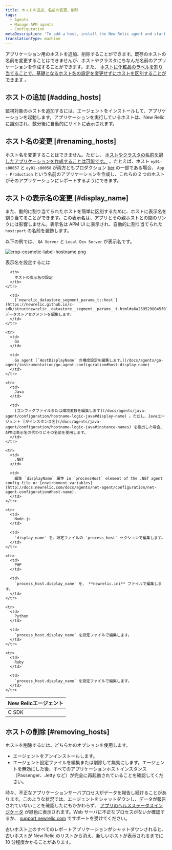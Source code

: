 ```yaml
---
title: ホストの追加、名前の変更、削除
tags:
  - Agents
  - Manage APM agents
  - Configuration
metaDescription: 'To add a host, install the New Relic agent and start your app. To remove a host, uninstall or disable the agent first.'
translationType: machine
---
```


アプリケーション用のホストを追加、削除することができます。既存のホストの名前を変更することはできませんが、ホストやクラスタにちなんだ名前のアプリケーションを作成することができます。また、 [ホストに化粧品のラベルを割り当てることで、基礎となるホスト名の設定を変更せずにホストを区別することができます](#display_name) 。

## ホストの追加 [#adding_hosts]

監視対象のホストを追加するには、エージェントをインストールして、アプリケーションを起動します。アプリケーションを実行しているホストは、New Relic に識別され、数分後に自動的にサイトに表示されます。

## ホスト名の変更 [#renaming_hosts]

ホスト名を変更することはできません。ただし、 [ホストやクラスタの名前を冠したアプリケーションを作成することは可能です。](/docs/site/renaming-applications) 。たとえば、ホスト `ey01-s00057` と `ey01-s00058` が両方ともプロダクション [tier](/docs/accounts-partnerships/education/getting-started-new-relic/glossary#tier) の一部である場合、 `App - Production` という名前のアプリケーションを作成し、これらの 2 つのホストがそのアプリケーションにレポートするようにできます。

## ホストの表示名の変更 [#display_name]

また、動的に割り当てられたホストを簡単に区別するために、ホストに表示名を割り当てることができます。この表示名は、アプリとその親ホストとの間のリンクには影響しません。表示名は APM UI に表示され、自動的に割り当てられた `host:port` の名前を装飾します。

以下の例では、 `QA Server` と `Local Dev Server` が表示名です。

![crop-cosmetic-label-hostname.png](src/images/crop-display-host-name_0.png 'crop-cosmetic-label-hostname.png')

表示名を設定するには

<table>
  <thead>
    <tr>
      <th style={{ width: "150px" }}>
        New Relicエージェント
      </th>

      <th>
        ホストの表示名の設定
      </th>
    </tr>

  </thead>

  <tbody>
    <tr>
      <td>
        C SDK
      </td>

      <td>
        [`newrelic_datastore_segment_params_t::host`](https://newrelic.github.io/c-sdk/structnewrelic__datastore__segment__params__t.html#a6a2595298045f0174b9b9c39ea31b6eb) データストアセグメントを編集します。
      </td>
    </tr>

    <tr>
      <td>
        Go
      </td>

      <td>
        Go agent [`HostDisplayName` の構成設定を編集します。](/docs/agents/go-agent/instrumentation/go-agent-configuration#host-display-name)
      </td>
    </tr>

    <tr>
      <td>
        Java
      </td>

      <td>
        [コンフィグファイルまたは環境変数を編集します](/docs/agents/java-agent/configuration/hostname-logic-java#display-name) 。ただし、Javaエージェント [がインスタンス名](/docs/agents/java-agent/configuration/hostname-logic-java#instance-names) を検出した場合、APMは表示名の代わりにその名前を使用します。
      </td>
    </tr>

    <tr>
      <td>
        .NET
      </td>

      <td>
        編集 `displayName` 属性 in `processHost` element of the .NET agent config file or [environment variables](http://docs.newrelic.com/docs/agents/net-agent/configuration/net-agent-configuration#host-name).
      </td>
    </tr>

    <tr>
      <td>
        Node.js
      </td>

      <td>
        `display_name` を、設定ファイルの `process_host` セクションで編集します。
      </td>
    </tr>

    <tr>
      <td>
        PHP
      </td>

      <td>
        `process_host.display_name` を、 **newrelic.ini** ファイルで編集します。
      </td>
    </tr>

    <tr>
      <td>
        Python
      </td>

      <td>
        `process_host.display_name` を設定ファイルで編集します。
      </td>
    </tr>

    <tr>
      <td>
        Ruby
      </td>

      <td>
        `process_host.display_name` を設定ファイルで編集します。
      </td>
    </tr>

  </tbody>
</table>

## ホストの削除 [#removing_hosts]

ホストを削除するには、どちらかのオプションを使用します。

- [](/docs/agents/manage-apm-agents/installation/uninstall-agent)エージェントをアンインストールします。
- エージェント設定ファイルを編集または削除して無効にします。エージェントを無効にした後、すべてのアプリケーションホストインスタンス（Passenger、Jetty など）が完全に再起動されていることを確認してください。

時々、不正なアプリケーションサーバプロセスがデータを報告し続けることがあります。このような状況では、エージェントをシャットダウンし、データが報告されていないことを確認したにもかかわらず、 [アプリのヘルスステータスインジケータ](/docs/using-new-relic/welcome-new-relic/getting-started/glossary#health-status) が緑色に表示されます。Web サーバに不正なプロセスがないか確認するか、 [support.newrelic.com](https://support.newrelic.com '新しいウィンドウで開くリンク') でサポートを受けてください。

古いホスト上のすべてのレポートアプリケーションがシャットダウンされると、古いホストが New Relic のリストから消え、新しいホストが表示されるまでに 10 分程度かかることがあります。

